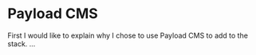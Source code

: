 # Payload CMS

First I would like to explain why I chose to use Payload CMS to add to the stack. ...
